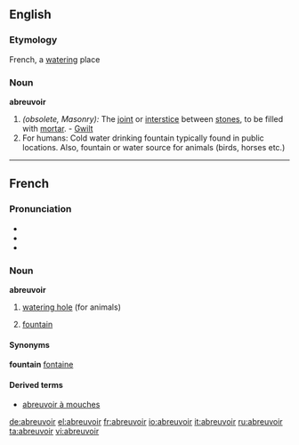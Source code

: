 ==English==

===Etymology===
French, a [[watering]] place

===Noun===
'''abreuvoir'''

# ''(obsolete, Masonry):'' The [[joint]] or [[interstice]] between [[stones]], to be filled with [[mortar]]. - [[Gwilt]]
# For humans: Cold water drinking fountain typically found in public locations.  Also, fountain or water source for animals (birds, horses etc.)

----

==French==

===Pronunciation===
* {{audio|Fr-abreuvoir.ogg|audio}}
* {{IPA|/a.brœ.vwar/}}
* {{SAMPA|/a.br9.vwar/}}

===Noun===
'''abreuvoir'''

# [[watering hole]] (for animals)
# {{Canadian French}} [[fountain]]

====Synonyms====
'''fountain'''
[[fontaine]]

====Derived terms====
* [[abreuvoir à mouches]]

[[de:abreuvoir]]
[[el:abreuvoir]]
[[fr:abreuvoir]]
[[io:abreuvoir]]
[[it:abreuvoir]]
[[ru:abreuvoir]]
[[ta:abreuvoir]]
[[vi:abreuvoir]]